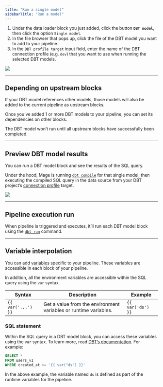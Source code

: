 ```yaml
---
title: "Run a single model"
sidebarTitle: "Run a model"
---
```


1. Under the data loader block you just added, click the button **`DBT model`**,
   then click the option `Single model`.
2. In the file browser that pops up, click the file of the DBT model you want to
   add to your pipeline.
3. In the `DBT profile target` input field, enter the name of the DBT connection
   profile (e.g. `dev`) that you want to use when running the selected DBT
   models.

![](https://github.com/mage-ai/assets/blob/main/dbt/add-dbt-model.gif?raw=true)

---

## Depending on upstream blocks

If your DBT model references other models, those models will also be added to
the current pipeline as upstream blocks.

Once you’ve added 1 or more DBT models to your pipeline, you can set its
dependencies on other blocks.

The DBT model won’t run until all upstream blocks have successfully been
completed.

---

## Preview DBT model results

You can run a DBT model block and see the results of the SQL query.

Under the hood, Mage is running
[`dbt compile`](https://docs.getdbt.com/reference/commands/compile) for that
single model, then executing the compiled SQL query in the data source from your
DBT project’s
[connection profile](https://docs.getdbt.com/docs/get-started/connection-profiles)
target.

![](https://github.com/mage-ai/assets/blob/main/dbt/dbt-preview.gif?raw=true)

---

## Pipeline execution run

When pipeline is triggered and executes, it’ll run each DBT model block using
the [`dbt run`](https://docs.getdbt.com/reference/node-selection/syntax)
command.

---

## Variable interpolation

You can add
[variables](/production/configuring-production-settings/runtime-variable)
specific to your pipeline. These variables are accessible in each block of your
pipeline.

In addition, all the environment variables are accessible within the SQL query
using the `var` syntax.

| Syntax             | Description                                                      | Example           |
| ------------------ | ---------------------------------------------------------------- | ----------------- |
| `{{ var('...') }}` | Get a value from the environment variables or runtime variables. | `{{ var('ds') }}` |

### SQL statement

Within the SQL query in a DBT model block, you can access these variables using
the `var` syntax. To learn more, read
[DBT’s documentation](https://docs.getdbt.com/reference/dbt-jinja-functions/var).
For example:

```SQL
SELECT *
FROM users_v1
WHERE created_at >= '{{ var("ds") }}'
```

In the above example, the variable named `ds` is defined as part of the runtime
variables for the pipeline.
